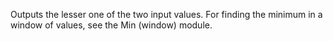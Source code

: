 Outputs the lesser one of the two input values. For finding the minimum in a window of values, see the <span class="highlight">Min (window)</span> module.